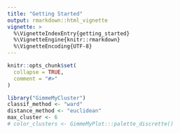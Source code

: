 ```yaml
---
title: "Getting Started"
output: rmarkdown::html_vignette
vignette: >
  %\VignetteIndexEntry{getting_started}
  %\VignetteEngine{knitr::rmarkdown}
  %\VignetteEncoding{UTF-8}
---
```


```r
knitr::opts_chunk$set(
  collapse = TRUE,
  comment = "#>"
)
```

```r
library("GimmeMyCluster")
classif_method <- "ward"
distance_method <- "euclidean"
max_cluster <- 6
# color_clusters <- GimmeMyPlot:::palette_discrette()
```
